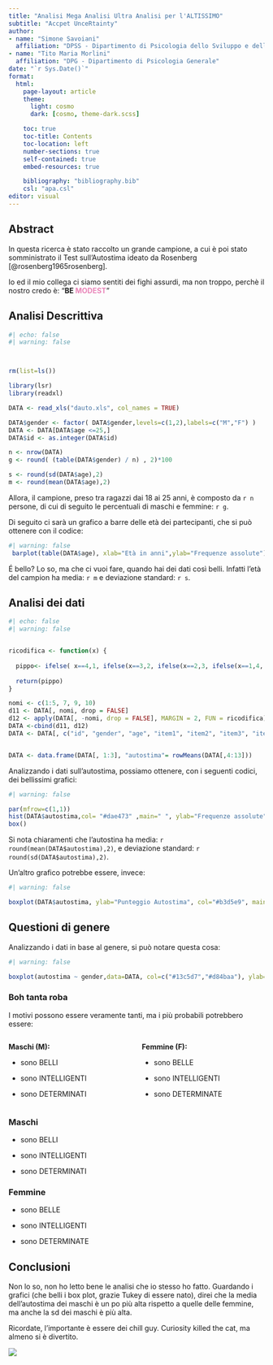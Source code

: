 ```yaml
---
title: "Analisi Mega Analisi Ultra Analisi per l'ALTISSIMO"
subtitle: "Accpet UnceRtainty"
author:
- name: "Simone Savoiani"
  affiliation: "DPSS - Dipartimento di Psicologia dello Sviluppo e della Socializazzione"
- name: "Tito Maria Morlini"
  affiliation: "DPG - Dipartimento di Psicologia Generale"
date: "`r Sys.Date()`"
format:
  html:
    page-layout: article
    theme:
      light: cosmo
      dark: [cosmo, theme-dark.scss]

    toc: true
    toc-title: Contents
    toc-location: left
    number-sections: true
    self-contained: true
    embed-resources: true

    bibliography: "bibliography.bib"
    csl: "apa.csl"
editor: visual
---
```


## Abstract

In questa ricerca è stato raccolto un grande campione, a cui è poi stato somministrato il Test sull'Autostima ideato da Rosenberg [@rosenberg1965rosenberg].

Io ed il mio collega ci siamo sentiti dei fighi assurdi, ma non troppo, perchè il nostro credo è: "**BE [MODEST]{style="color:#e984b8;"}**"

## Analisi Descrittiva

```r
#| echo: false
#| warning: false



rm(list=ls())

library(lsr)
library(readxl)

DATA <- read_xls("dauto.xls", col_names = TRUE)

DATA$gender <- factor( DATA$gender,levels=c(1,2),labels=c("M","F") )
DATA <- DATA[DATA$age <=25,]
DATA$id <- as.integer(DATA$id)

n <- nrow(DATA)
g <- round( (table(DATA$gender) / n) , 2)*100

s <- round(sd(DATA$age),2)
m <- round(mean(DATA$age),2)


```

Allora, il campione, preso tra ragazzi dai 18 ai 25 anni, è composto da `r n` persone, di cui di seguito le percentuali di maschi e femmine: `r g`.

Di seguito ci sarà un grafico a barre delle età dei partecipanti, che si può ottenere con il codice:

```r
#| warning: false
 barplot(table(DATA$age), xlab="Età in anni",ylab="Frequenze assolute")
```

É bello? Lo so, ma che ci vuoi fare, quando hai dei dati così belli. Infatti l'età del campion ha media: `r m` e deviazione standard: `r s`.

## Analisi dei dati

```r
#| echo: false
#| warning: false


ricodifica <- function(x) {
  
  pippo<- ifelse( x==4,1, ifelse(x==3,2, ifelse(x==2,3, ifelse(x==1,4, NA))))
  
  return(pippo)
}

nomi <- c(1:5, 7, 9, 10)
d11 <- DATA[, nomi, drop = FALSE]
d12 <- apply(DATA[, -nomi, drop = FALSE], MARGIN = 2, FUN = ricodifica)
DATA <-cbind(d11, d12)
DATA <- DATA[, c("id", "gender", "age", "item1", "item2", "item3", "item4", "item5", "item6", "item7", "item8", "item9", "item10")]


DATA <- data.frame(DATA[, 1:3], "autostima"= rowMeans(DATA[,4:13]))


```

Analizzando i dati sull'autostima, possiamo ottenere, con i seguenti codici, dei bellissimi grafici:

```r
#| warning: false

par(mfrow=c(1,1)) 
hist(DATA$autostima,col= "#dae473" ,main=" ", ylab="Frequenze assolute", xlab = "Autostima")
box()
```

Si nota chiaramenti che l'autostina ha media: `r round(mean(DATA$autostima),2)`, e deviazione standard: `r round(sd(DATA$autostima),2)`.

Un'altro grafico potrebbe essere, invece:

```r
#| warning: false

boxplot(DATA$autostima, ylab="Punteggio Autostima", col="#b3d5e9", main="DIstribuzione dei punteggi al Test sull’Autostima)  (n = 7735)")


```

## Questioni di genere

Analizzando i dati in base al genere, si può notare questa cosa:

```r
#| warning: false

boxplot(autostima ~ gender,data=DATA, col=c("#13c5d7","#d84baa"), ylab="Autostima",xlab="Genere")


```

### Boh tanta roba

I motivi possono essere veramente tanti, ma i più probabili potrebbero essere:

::::: columns
::: {.column width="50%"}
**Maschi (M):**

-   sono BELLI

-   sono INTELLIGENTI

-   sono DETERMINATI
:::

::: {.column width="50%"}
**Femmine (F):**

-   sono BELLE

-   sono INTELLIGENTI

-   sono DETERMINATE
:::
:::::

::: panel-tabset
### Maschi

-   sono BELLI

-   sono INTELLIGENTI

-   sono DETERMINATI

### Femmine

-   sono BELLE

-   sono INTELLIGENTI

-   sono DETERMINATE
:::

## Conclusioni

Non lo so, non ho letto bene le analisi che io stesso ho fatto. Guardando i grafici (che belli i box plot, grazie Tukey di essere nato), direi che la media dell'autostima dei maschi è un po più alta rispetto a quelle delle femmine, ma anche la sd dei maschi è più alta.

Ricordate, l'importante è essere dei chill guy. Curiosity killed the cat, ma almeno si è divertito.

![](R_guy.png){fig-align="center"}
